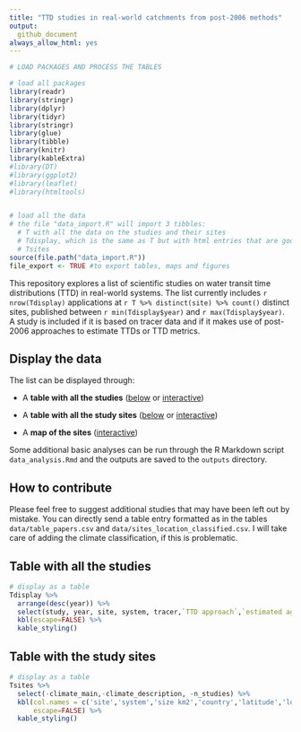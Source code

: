 ```yaml
---
title: "TTD studies in real-world catchments from post-2006 methods"
output: 
  github_document
always_allow_html: yes  
---
```


```r

# LOAD PACKAGES AND PROCESS THE TABLES

# load all packages 
library(readr)
library(stringr)
library(dplyr)
library(tidyr)
library(stringr)
library(glue)
library(tibble)
library(knitr)
library(kableExtra)
#library(DT)
#library(ggplot2)
#library(leaflet)
#library(htmltools)


# load all the data 
# the file "data_import.R" will import 3 tibbles:
  # T with all the data on the studies and their sites
  # Tdisplay, which is the same as T but with html entries that are good for html display
  # Tsites
source(file.path("data_import.R"))
file_export <- TRUE #to export tables, maps and figures
```

This repository explores a list of scientific studies on water transit time distributions (TTD) in real-world systems. The list currently includes `r nrow(Tdisplay)` applications at `r T %>% distinct(site) %>% count()` distinct sites, published between `r min(Tdisplay$year)` and `r max(Tdisplay$year)`. A study is included if it is based on tracer data and if it makes use of post-2006 approaches to estimate TTDs or TTD metrics.


## Display the data

The list can be displayed through:

- A **table with all the studies** ([below](#table-with-all-the-studies) or [interactive](https://pbenettin.github.io/TTDstudies/html_tables/studies.html))

- A **table with all the study sites** ([below](#table-with-the-study-sites) or [interactive](https://pbenettin.github.io/TTDstudies/html_tables/sites.html))

- A **map of the sites** ([interactive](https://pbenettin.github.io/TTDstudies/outputs/Map.html))


Some additional basic analyses can be run through the R Markdown script `data_analysis.Rmd` and the outputs are saved to the `outputs` directory.


## How to contribute

Please feel free to suggest additional studies that may have been left out by mistake. You can directly send a table entry formatted as in the tables `data/table_papers.csv` and `data/sites_location_classified.csv`. I will take care of adding the climate classification, if this is problematic.




## Table with all the studies

```r
# display as a table
Tdisplay %>%
  arrange(desc(year)) %>%
  select(study, year, site, system, tracer,`TTD approach`,`estimated age metric`) %>% #select just some variables for display
  kbl(escape=FALSE) %>%
  kable_styling()
```


## Table with the study sites

```r
# display as a table
Tsites %>%
  select(-climate_main,-climate_description, -n_studies) %>%
  kbl(col.names = c('site','system','size km2','country','latitude','longitude','climate','studies'),
      escape=FALSE) %>%
  kable_styling()
```




